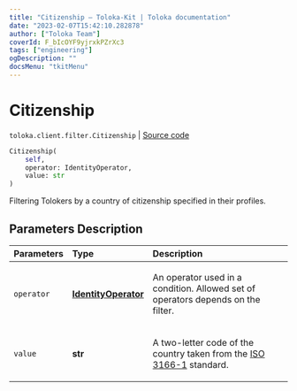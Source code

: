 ```yaml
---
title: "Citizenship — Toloka-Kit | Toloka documentation"
date: "2023-02-07T15:42:10.282878"
author: ["Toloka Team"]
coverId: F_bIcOYF9yjrxkPZrXc3
tags: ["engineering"]
ogDescription: ""
docsMenu: "tkitMenu"
---
```


# Citizenship
`toloka.client.filter.Citizenship` | [Source code](https://github.com/Toloka/toloka-kit/blob/v1.1.3/src/client/filter.py#L281)

```python
Citizenship(
    self,
    operator: IdentityOperator,
    value: str
)
```

Filtering Tolokers by a country of citizenship specified in their profiles.

## Parameters Description

| Parameters | Type | Description |
| :----------| :----| :-----------|
`operator`|**[IdentityOperator](/docs/toloka-kit/reference/toloka.client.primitives.operators.IdentityOperator)**|<p>An operator used in a condition. Allowed set of operators depends on the filter.</p>
`value`|**str**|<p>A two-letter code of the country taken from the [ISO 3166-1](https://en.wikipedia.org/wiki/ISO_3166-1_alpha-2) standard.</p>
